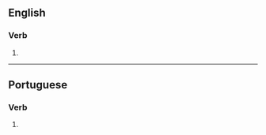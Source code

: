 ==English==

===Verb===
{{en-verb|angliciz}}

# {{standard spelling of|from=American spelling|from2=Oxford British spelling|lang=en|anglicise}}

----

==Portuguese==

===Verb===
{{head|pt|verb form}}

# {{pt-verb-form-of|anglicizar|e}}